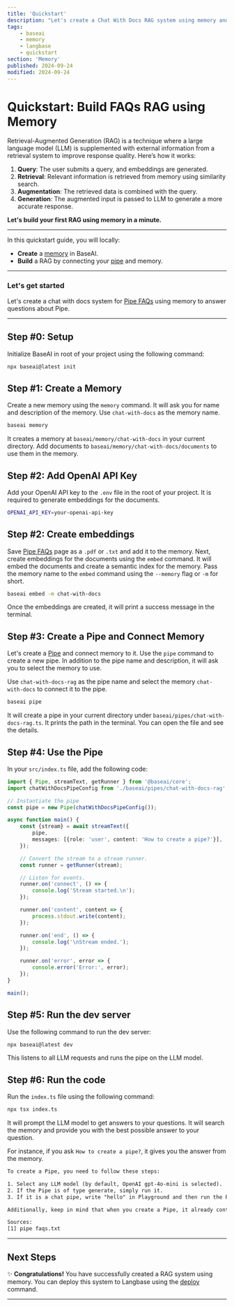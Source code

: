 ```yaml
---
title: 'Quickstart'
description: "Let's create a Chat With Docs RAG system using memory and AI LLM models like GPT, Llama, and Mistral. Build and deploy with ease."
tags:
    - baseai
    - memory
    - langbase
    - quickstart
section: 'Memory'
published: 2024-09-24
modified: 2024-09-24
---
```


# Quickstart: Build FAQs RAG using Memory

Retrieval-Augmented Generation (RAG) is a technique where a large language model (LLM) is supplemented with external information from a retrieval system to improve response quality. Here’s how it works:

1.	**Query**: The user submits a query, and embeddings are generated.
2.	**Retrieval**: Relevant information is retrieved from memory using similarity search.
3.	**Augmentation**: The retrieved data is combined with the query.
4.	**Generation**: The augmented input is passed to LLM to generate a more accurate response.

**Let's build your first RAG using memory in a minute.**

---

In this quickstart guide, you will locally:

-   **Create** a [memory](https://langbase.com/docs/memorysets/overview) in BaseAI.
-   **Build** a RAG by connecting your [pipe](https://langbase.com/docs/pipe) and memory.

---

### Let's get started

Let's create a chat with docs system for [Pipe FAQs](https://langbase.com/docs/pipe/faqs) using memory to answer questions about Pipe.

---

## Step #0: Setup

Initialize BaseAI in root of your project using the following command:

```bash
npx baseai@latest init
```

## Step #1: Create a Memory

Create a new memory using the `memory` command. It will ask you for name and description of the memory. Use `chat-with-docs` as the memory name.

```bash
baseai memory
```

It creates a memory at `baseai/memory/chat-with-docs` in your current directory. Add documents to `baseai/memory/chat-with-docs/documents` to use them in the memory.

## Step #2: Add OpenAI API Key

Add your OpenAI API key to the `.env` file in the root of your project. It is required to generate embeddings for the documents.

```bash
OPENAI_API_KEY=your-openai-api-key
```

## Step #2: Create embeddings

Save [Pipe FAQs](https://langbase.com/docs/pipe/faqs) page as a `.pdf` or `.txt` and add it to the memory. Next, create embeddings for the documents using the `embed` command. It will embed the documents and create a semantic index for the memory. Pass the memory name to the `embed` command using the `--memory` flag or `-m` for short.

```bash
baseai embed -m chat-with-docs
```

Once the embeddings are created, it will print a success message in the terminal.

## Step #3: Create a Pipe and Connect Memory

Let's create a [Pipe](/docs/pipe/quickstart) and connect memory to it. Use the `pipe` command to create a new pipe. In addition to the pipe name and description, it will ask you to select the memory to use.

Use `chat-with-docs-rag` as the pipe name and select the memory `chat-with-docs` to connect it to the pipe.

```bash
baseai pipe
```

It will create a pipe in your current directory under `baseai/pipes/chat-with-docs-rag.ts`. It prints the path in the terminal. You can open the file and see the details.


## Step #4: Use the Pipe

In your `src/index.ts` file, add the following code:


```ts
import { Pipe, streamText, getRunner } from '@baseai/core';
import chatWithDocsPipeConfig from './baseai/pipes/chat-with-docs-rag';

// Instantiate the pipe
const pipe = new Pipe(chatWithDocsPipeConfig());

async function main() {
	const {stream} = await streamText({
		pipe,
		messages: [{role: 'user', content: 'How to create a pipe?'}],
	});

	// Convert the stream to a stream runner.
	const runner = getRunner(stream);

	// Listen for events.
	runner.on('connect', () => {
		console.log('Stream started.\n');
	});

	runner.on('content', content => {
		process.stdout.write(content);
	});

	runner.on('end', () => {
		console.log('\nStream ended.');
	});

	runner.on('error', error => {
		console.error('Error:', error);
	});
}

main();

```

## Step #5: Run the dev server

Use the following command to run the dev server:

```bash
npx baseai@latest dev
```

This listens to all LLM requests and runs the pipe on the LLM model.

## Step #6: Run the code

Run the `index.ts` file using the following command:

```bash
npx tsx index.ts
```

It will prompt the LLM model to get answers to your questions. It will search the memory and provide you with the best possible answer to your question.

For instance, if you ask `How to create a pipe?`, it gives you the answer from the memory.

```txt
To create a Pipe, you need to follow these steps:

1. Select any LLM model (by default, OpenAI gpt-4o-mini is selected).
2. If the Pipe is of type generate, simply run it.
3. If it is a chat pipe, write "hello" in Playground and then run the Pipe.

Additionally, keep in mind that when you create a Pipe, it already contains a readme which can be edited at any time [1].

Sources:
[1] pipe faqs.txt
```



---

## Next Steps

✨ **Congratulations!** You have successfully created a RAG system using memory. You can deploy this system to Langbase using the [deploy](/deployment/deploy) command.

---
